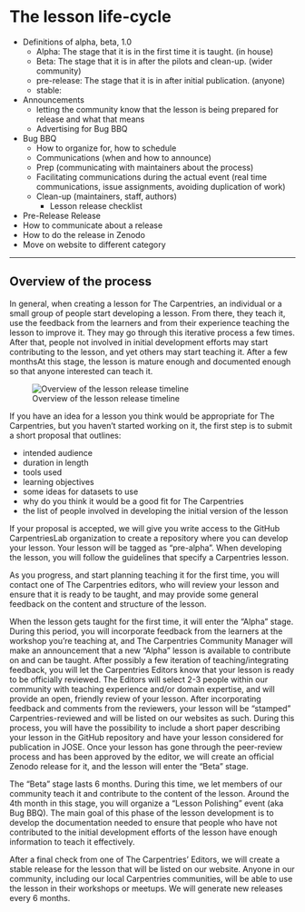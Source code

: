 # The lesson life-cycle

* Definitions of alpha, beta, 1.0
  - Alpha: The stage that it is in the first time it is taught. (in house)
  - Beta: The stage that it is in after the pilots and clean-up. (wider community)
  - pre-release: The stage that it is in after initial publication. (anyone)
  - stable:
* Announcements 
  - letting the community know that the lesson is being prepared for release and what that means
  - Advertising for Bug BBQ
* Bug BBQ
  - How to organize for, how to schedule
  - Communications (when and how to announce)
  - Prep (communicating with maintainers about the process)
  - Facilitating communications during the actual event (real time communications, issue assignments, avoiding duplication of work)
  - Clean-up (maintainers, staff, authors)
    + Lesson release checklist
* Pre-Release Release
* How to communicate about a release
* How to do the release in Zenodo
* Move on website to different category

----


## Overview of the process

In general, when creating a lesson for The Carpentries, an individual or a small group of people start developing a lesson. From there, they teach it, use the feedback from the learners and from their experience teaching the lesson to improve it. They may go through this iterative process a few times. After that, people not involved in initial development efforts may start contributing to the lesson, and yet others may start teaching it. After a few monthsAt this stage, the lesson is mature enough and documented enough so that anyone interested can teach it.

![Overview of the lesson release timeline](figures/release_timeline.svg)

If you have an idea for a lesson you think would be appropriate for The Carpentries, but you haven't started working on it, the first step is to submit a short proposal that outlines:

- intended audience
- duration in length
- tools used
- learning objectives
- some ideas for datasets to use
- why do you think it would be a good fit for The Carpentries
- the list of people involved in developing the initial version of the lesson

If your proposal is accepted, we will give you write access to the GitHub CarpentriesLab organization to create a repository where you can develop your lesson. Your lesson will be tagged as "pre-alpha". When developing the lesson, you will follow the guidelines that specify a Carpentries lesson.

As you progress, and start planning teaching it for the first time, you will contact one of The Carpentries editors, who will review your lesson and ensure that it is ready to be taught, and may provide some general feedback on the content and structure of the lesson.

When the lesson gets taught for the first time, it will enter the "Alpha" stage. During this period, you will incorporate feedback from the learners at the workshop you're teaching at, and The Carpentries Community Manager will make an announcement that a new "Alpha" lesson is available to contribute on and can be taught. After possibly a few iteration of teaching/integrating feedback, you will let the Carpentries Editors know that your lesson is ready to be officially reviewed. The Editors will select 2-3 people within our community with teaching experience and/or domain expertise, and will provide an open, friendly review of your lesson. After incorporating feedback and comments from the reviewers, your lesson will be "stamped" Carpentries-reviewed and will be listed on our websites as such. During this process, you will have the possibility to include a short paper describing your lesson in the GitHub repository and have your lesson considered for publication in JOSE. Once your lesson has gone through the peer-review process and has been approved by the editor, we will create an official Zenodo release for it, and the lesson will enter the "Beta" stage.

The "Beta" stage lasts 6 months. During this time, we let members of our community teach it and contribute to the content of the lesson. Around the 4th month in this stage, you will organize a "Lesson Polishing" event (aka Bug BBQ). The main goal of this phase of the lesson development is to develop the documentation needed to ensure that people who have not contributed to the initial development efforts of the lesson have enough information to teach it effectively.

After a final check from one of The Carpentries' Editors, we will create a stable release for the lesson that will be listed on our website. Anyone in our community, including our local Carpentries communities, will be able to use the lesson in their workshops or meetups. We will generate new releases every 6 months. 



